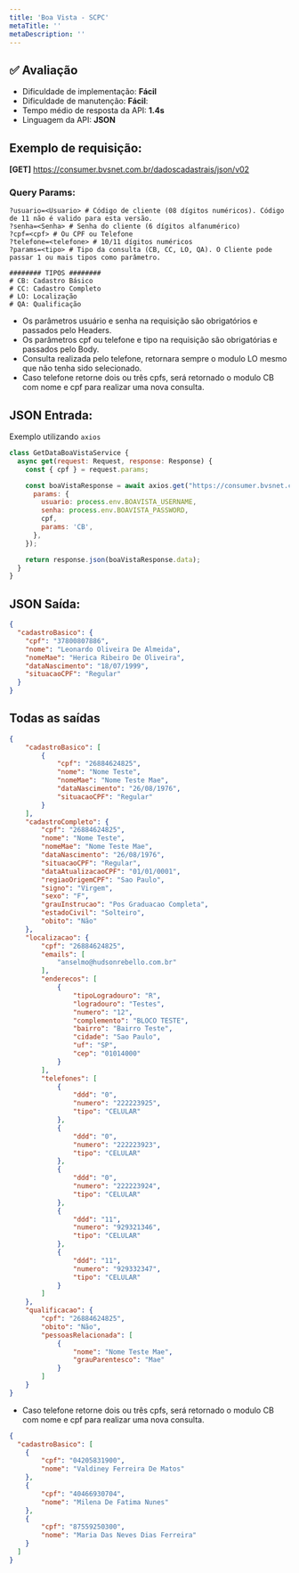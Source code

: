 ```yaml
---
title: 'Boa Vista - SCPC'
metaTitle: ''
metaDescription: ''
---
```


## ✅ Avaliação

- Dificuldade de implementação: **Fácil**
- Dificuldade de manutenção: **Fácil**:
- Tempo médio de resposta da API: **1.4s**
- Linguagem da API: **JSON**

## Exemplo de requisição:

**[GET]** https://consumer.bvsnet.com.br/dadoscadastrais/json/v02

### Query Params:

```shell
?usuario=<Usuario> # Código de cliente (08 dígitos numéricos). Código de 11 não é valido para esta versão.
?senha=<Senha> # Senha do cliente (6 dígitos alfanumérico)
?cpf=<cpf> # Ou CPF ou Telefone
?telefone=<telefone> # 10/11 dígitos numéricos
?params=<tipo> # Tipo da consulta (CB, CC, LO, QA). O Cliente pode passar 1 ou mais tipos como parâmetro.

######## TIPOS ########
# CB: Cadastro Básico
# CC: Cadastro Completo
# LO: Localização
# QA: Qualificação
```

- Os parâmetros usuário e senha na requisição são obrigatórios e passados pelo Headers.
- Os parâmetros cpf ou telefone e tipo na requisição são obrigatórias e passados pelo Body.
- Consulta realizada pelo telefone, retornara sempre o modulo LO mesmo que não tenha sido selecionado.
- Caso telefone retorne dois ou três cpfs, será retornado o modulo CB com nome e cpf para realizar uma nova consulta.

## JSON Entrada:

Exemplo utilizando `axios`

```js
class GetDataBoaVistaService {
  async get(request: Request, response: Response) {
    const { cpf } = request.params;

    const boaVistaResponse = await axios.get("https://consumer.bvsnet.com.br/dadoscadastrais/json/v02", {
      params: {
        usuario: process.env.BOAVISTA_USERNAME,
        senha: process.env.BOAVISTA_PASSWORD,
        cpf,
        params: 'CB',
      },
    });

    return response.json(boaVistaResponse.data);
  }
}
```

## JSON Saída:

```json
{
  "cadastroBasico": {
    "cpf": "37800807886",
    "nome": "Leonardo Oliveira De Almeida",
    "nomeMae": "Herica Ribeiro De Oliveira",
    "dataNascimento": "18/07/1999",
    "situacaoCPF": "Regular"
  }
}
```

## Todas as saídas

```json
{
	"cadastroBasico": [
		{
			"cpf": "26884624825",
			"nome": "Nome Teste",
			"nomeMae": "Nome Teste Mae",
			"dataNascimento": "26/08/1976",
			"situacaoCPF": "Regular"
		}
	],
	"cadastroCompleto": {
		"cpf": "26884624825",
		"nome": "Nome Teste",
		"nomeMae": "Nome Teste Mae",
		"dataNascimento": "26/08/1976",
		"situacaoCPF": "Regular",
		"dataAtualizacaoCPF": "01/01/0001",
		"regiaoOrigemCPF": "Sao Paulo",
		"signo": "Virgem",
		"sexo": "F",
		"grauInstrucao": "Pos Graduacao Completa",
		"estadoCivil": "Solteiro",
		"obito": "Não"
	},
	"localizacao": {
		"cpf": "26884624825",
		"emails": [
			"anselmo@hudsonrebello.com.br"
		],
		"enderecos": [
			{
				"tipoLogradouro": "R",
				"logradouro": "Testes",
				"numero": "12",
				"complemento": "BLOCO TESTE",
				"bairro": "Bairro Teste",
				"cidade": "Sao Paulo",
				"uf": "SP",
				"cep": "01014000"
			}
		],
		"telefones": [
			{
				"ddd": "0",
				"numero": "222223925",
				"tipo": "CELULAR"
			},
			{
				"ddd": "0",
				"numero": "222223923",
				"tipo": "CELULAR"
			},
			{
				"ddd": "0",
				"numero": "222223924",
				"tipo": "CELULAR"
			},
			{
				"ddd": "11",
				"numero": "929321346",
				"tipo": "CELULAR"
			},
			{
				"ddd": "11",
				"numero": "929332347",
				"tipo": "CELULAR"
			}
		]
	},
	"qualificacao": {
		"cpf": "26884624825",
		"obito": "Não",
		"pessoasRelacionada": [
			{
				"nome": "Nome Teste Mae",
				"grauParentesco": "Mae"
			}
		]
	}
}
```

-	Caso telefone retorne dois ou três cpfs, será retornado o modulo CB com nome e cpf para realizar uma nova consulta.

```json
{
  "cadastroBasico": [
    {
        "cpf": "04205831900",
        "nome": "Valdiney Ferreira De Matos"
    },
    {
        "cpf": "40466930704",
        "nome": "Milena De Fatima Nunes"
    },
    {
        "cpf": "87559250300",
        "nome": "Maria Das Neves Dias Ferreira"
    }
  ]
}
```
